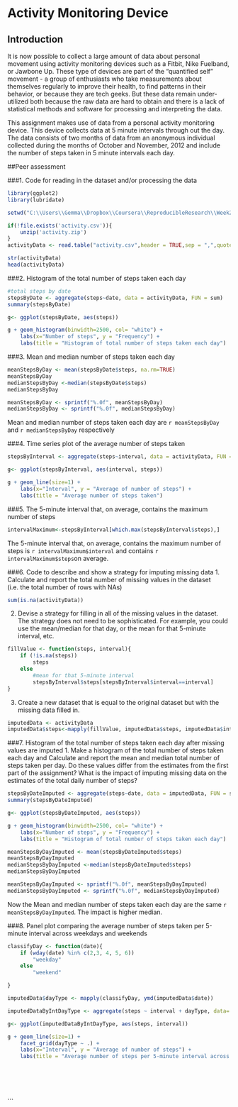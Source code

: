 # Activity Monitoring Device

## Introduction

It is now possible to collect a large amount of data about personal movement using activity monitoring devices such as a Fitbit, Nike Fuelband, or Jawbone Up. These type of devices are part of the "quantified self" movement - a group of enthusiasts who take measurements about themselves regularly to improve their health, to find patterns in their behavior, or because they are tech geeks. But these data remain under-utilized both because the raw data are hard to obtain and there is a lack of statistical methods and software for processing and interpreting the data.

This assignment makes use of data from a personal activity monitoring device. This device collects data at 5 minute intervals through out the day. The data consists of two months of data from an anonymous individual collected during the months of October and November, 2012 and include the number of steps taken in 5 minute intervals each day.

##Peer assessment

###1. Code for reading in the dataset and/or processing the data

```r
library(ggplot2)
library(lubridate)

setwd("C:\\Users\\Gemma\\Dropbox\\Coursera\\ReproducibleResearch\\Week2\\Project")

if(!file.exists('activity.csv')){
    unzip('activity.zip')
}
activityData <- read.table("activity.csv",header = TRUE,sep = ",",quote = '"',na.strings = "NA")

str(activityData)
head(activityData)
```

###2. Histogram of the total number of steps taken each day
```r
#total steps by date
stepsByDate <- aggregate(steps~date, data = activityData, FUN = sum)
summary(stepsByDate)

g<- ggplot(stepsByDate, aes(steps))

g + geom_histogram(binwidth=2500, col= "white") +
    labs(x="Number of steps", y = "Frequency") +
    labs(title = "Histogram of total number of steps taken each day")
```

###3. Mean and median number of steps taken each day
```r
meanStepsByDay <- mean(stepsByDate$steps, na.rm=TRUE)
meanStepsByDay
medianStepsByDay <-median(stepsByDate$steps)
medianStepsByDay
```

```r
meanStepsByDay <- sprintf("%.0f", meanStepsByDay)
medianStepsByDay <- sprintf("%.0f", medianStepsByDay)
```

Mean and median number of steps taken each day are `r meanStepsByDay` and `r medianStepsByDay` respectively 


###4. Time series plot of the average number of steps taken
```r
stepsByInterval <- aggregate(steps~interval, data = activityData, FUN = mean)

g<- ggplot(stepsByInterval, aes(interval, steps))

g + geom_line(size=1) +
    labs(x="Interval", y = "Average of number of steps") +
    labs(title = "Average number of steps taken")
```

###5. The 5-minute interval that, on average, contains the maximum number of steps
```r
intervalMaximum<-stepsByInterval[which.max(stepsByInterval$steps),]
```

The 5-minute interval that, on average, contains the maximum number of steps is `r intervalMaximum$interval` and contains `r intervalMaximum$steps`on average.

###6. Code to describe and show a strategy for imputing missing data
1. Calculate and report the total number of missing values in the dataset (i.e. the total number of rows with NAs)
```r
sum(is.na(activityData))
```

2. Devise a strategy for filling in all of the missing values in the dataset. The strategy does not need to be sophisticated. For example, you could use the mean/median for that day, or the mean for that 5-minute interval, etc.
```r
fillValue <- function(steps, interval){
    if (!is.na(steps))
        steps
    else
        #mean for that 5-minute interval
        stepsByInterval$steps[stepsByInterval$interval==interval]
}

```

3. Create a new dataset that is equal to the original dataset but with the missing data filled in.
```r
imputedData <- activityData
imputedData$steps<-mapply(fillValue, imputedData$steps, imputedData$interval)
```
###7. Histogram of the total number of steps taken each day after missing values are imputed
1. Make a histogram of the total number of steps taken each day and Calculate and report the mean and median total number of steps taken per day. Do these values differ from the estimates from the first part of the assignment? What is the impact of imputing missing data on the estimates of the total daily number of steps?

```r
stepsByDateImputed <- aggregate(steps~date, data = imputedData, FUN = sum)
summary(stepsByDateImputed)

g<- ggplot(stepsByDateImputed, aes(steps))

g + geom_histogram(binwidth=2500, col= "white") +
    labs(x="Number of steps", y = "Frequency") +
    labs(title = "Histogram of total number of steps taken each day")

meanStepsByDayImputed <- mean(stepsByDateImputed$steps)
meanStepsByDayImputed
medianStepsByDayImputed <-median(stepsByDateImputed$steps)
medianStepsByDayImputed

```

```r
meanStepsByDayImputed <- sprintf("%.0f", meanStepsByDayImputed)
medianStepsByDayImputed <- sprintf("%.0f", medianStepsByDayImputed)
```

Now the Mean and median number of steps taken each day are the same `r meanStepsByDayImputed`. The impact is higher median.

###8. Panel plot comparing the average number of steps taken per 5-minute interval across weekdays and weekends
```r
classifyDay <- function(date){
    if (wday(date) %in% c(2,3, 4, 5, 6))
        "weekday"
    else
        "weekend"

}

imputedData$dayType <- mapply(classifyDay, ymd(imputedData$date))

imputedDataByIntDayType <- aggregate(steps ~ interval + dayType, data= imputedData, FUN=mean)

g<- ggplot(imputedDataByIntDayType, aes(steps, interval))

g + geom_line(size=1) +
    facet_grid(dayType ~ .) +
    labs(x="Interval", y = "Average of number of steps") +
    labs(title = "Average number of steps per 5-minute interval across weekdays and weekends")
    

```
```
```
```
```
```
```
```
```
```

